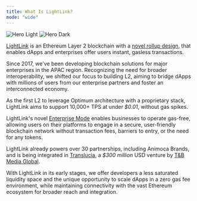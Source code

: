 ```yaml
---
title: What Is LightLink?
mode: "wide"
---
```


<img
  className="block dark:hidden"
  src="/images/hero-light.avif"
  alt="Hero Light"
/>
<img
  className="hidden dark:block"
  src="/images/hero-dark.avif"
  alt="Hero Dark"
/>

[LightLink](https://lightlink.io) is an Ethereum Layer 2 blockchain with a [novel rollup design](technical-deep-dive), that enables dApps and enterprises offer users instant, gasless transactions.

Since 2017, we've been developing blockchain solutions for major enterprises in the APAC region. Recognizing the need for broader interoperability, we shifted our focus to building L2, aiming to bridge dApps with millions of users from our enterprise partners and foster an interconnected economy.

As the first L2 to leverage Optimum architecture with a proprietary stack, LightLink aims to support 10,000+ TPS at under _$0.01_, without gas spikes.

LightLink's novel [Enterprise Mode](https://c/io) enables businesses to operate gas-free, allowing users on their platforms to engage in a secure, user-friendly blockchain network without transaction fees, barriers to entry, or the need for any tokens.

LightLink already powers over 30 partnerships, including Animoca Brands, and is being integrated in [Translucia](https://sponsored.bloomberg.com/article/mqdc/translucia:-master-of-the-global-metaverse), a _$300 million_ USD venture by [T&B Media Global](https://www.tandbmediaglobal.com/).

With LightLink in its early stages, we offer developers a less saturated liquidity space and the unique opportunity to scale dApps in a zero gas fee environment, while maintaining connectivity with the vast Ethereum ecosystem for broader reach and integration.
